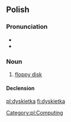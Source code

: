 ==Polish==

===Pronunciation===
* {{IPA|[dɨsˈkjɛtka]|lang=pl}}
* {{audio|Pl-dyskietka.ogg|Audio|lang=pl}}

===Noun===
{{pl-noun|f}}

# [[floppy disk]]

====Declension====
{{pl-decl-noun-f}}

[[Category:pl:Computing]]

[[pl:dyskietka]]
[[fi:dyskietka]]